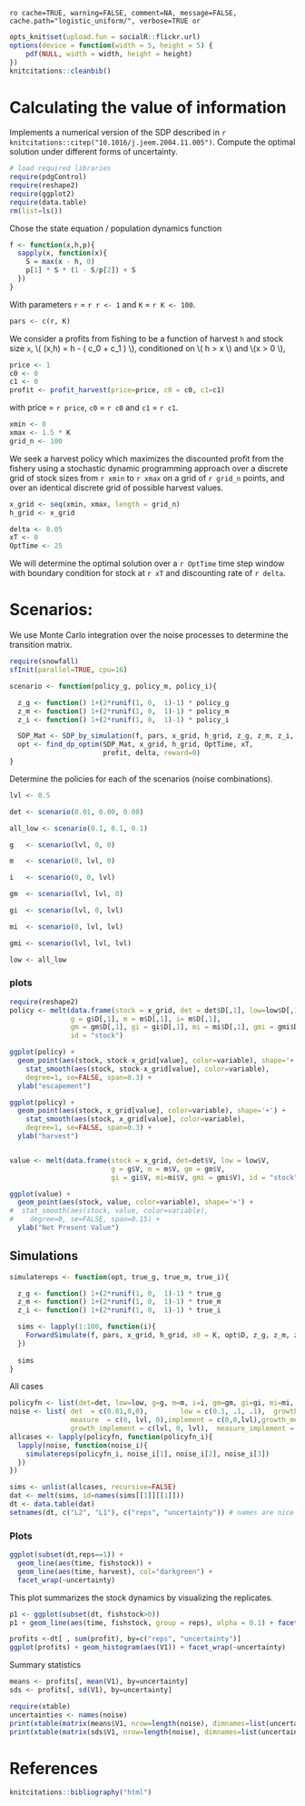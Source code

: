 `ro cache=TRUE, warning=FALSE, comment=NA, message=FALSE, cache.path="logistic_uniform/", verbose=TRUE or`

``` r
opts_knit$set(upload.fun = socialR::flickr.url)
options(device = function(width = 5, height = 5) {
    pdf(NULL, width = width, height = height)
})
knitcitations::cleanbib()
````



# Calculating the value of information

 Implements a numerical version of the SDP described in `r knitcitations::citep("10.1016/j.jeem.2004.11.005")`.
 Compute the optimal solution under different forms of uncertainty.   

``` r
# load required libraries
require(pdgControl)
require(reshape2)
require(ggplot2)
require(data.table)
rm(list=ls())
````

Chose the state equation / population dynamics function

``` r
f <- function(x,h,p){
  sapply(x, function(x){
  	S = max(x - h, 0)
  	p[1] * S * (1 - S/p[2]) + S
  })
}
````

With parameters `r` = `r r <- 1` and `K` = `r K <- 100`.

``` r
pars <- c(r, K)
````

We consider a profits from fishing to be a function of harvest `h` and stock size `x`,  \\( \Pi(x,h) = h - \left( c_0  + c_1 \frac{h}{x} \right) \frac{h}{x} \\), conditioned on \\( h > x \\) and \\(x > 0 \\),

``` r
price <- 1
c0 <- 0
c1 <- 0
profit <- profit_harvest(price=price, c0 = c0, c1=c1) 
````

with price = `r price`, `c0` = `r c0` and `c1` = `r c1`. 


``` r
xmin <- 0
xmax <- 1.5 * K
grid_n <- 100
````

We seek a harvest policy which maximizes the discounted profit from the fishery using a stochastic dynamic programming approach over a discrete grid of stock sizes from `r xmin` to `r xmax` on a grid of `r grid_n` points, and over an identical discrete grid of possible harvest values.  


``` r
x_grid <- seq(xmin, xmax, length = grid_n)  
h_grid <- x_grid  
````


``` r
delta <- 0.05
xT <- 0
OptTime <- 25
````

We will determine the optimal solution over a `r OptTime` time step window with boundary condition for stock at `r xT` and discounting rate of `r delta`.  

# Scenarios: 

We use Monte Carlo integration over the noise processes to determine the transition matrix.  

``` r
require(snowfall)
sfInit(parallel=TRUE, cpu=16)
````


``` r
scenario <- function(policy_g, policy_m, policy_i){ 

  z_g <- function() 1+(2*runif(1, 0,  1)-1) * policy_g
  z_m <- function() 1+(2*runif(1, 0,  1)-1) * policy_m
  z_i <- function() 1+(2*runif(1, 0,  1)-1) * policy_i

  SDP_Mat <- SDP_by_simulation(f, pars, x_grid, h_grid, z_g, z_m, z_i, reps=1e4)
  opt <- find_dp_optim(SDP_Mat, x_grid, h_grid, OptTime, xT, 
                       profit, delta, reward=0)
}
````

Determine the policies for each of the scenarios (noise combinations).

``` r
lvl <- 0.5
````

``` r
det <- scenario(0.01, 0.00, 0.00)
````

``` r
all_low <- scenario(0.1, 0.1, 0.1)
````

``` r
g   <- scenario(lvl, 0, 0)
````

``` r
m   <- scenario(0, lvl, 0)
````

``` r
i   <- scenario(0, 0, lvl)
````

``` r
gm  <- scenario(lvl, lvl, 0)
````

``` r
gi  <- scenario(lvl, 0, lvl)
````

``` r
mi  <- scenario(0, lvl, lvl)
````

``` r
gmi <- scenario(lvl, lvl, lvl)
````


```r
low <- all_low
````


### plots


``` r
require(reshape2)
policy <- melt(data.frame(stock = x_grid, det = det$D[,1], low=low$D[,1],
               g = g$D[,1], m = m$D[,1], i= m$D[,1], 
               gm = gm$D[,1], gi = gi$D[,1], mi = mi$D[,1], gmi = gmi$D[,1]), 
               id = "stock")

ggplot(policy) + 
  geom_point(aes(stock, stock-x_grid[value], color=variable), shape='+') +
	stat_smooth(aes(stock, stock-x_grid[value], color=variable), 
    degree=1, se=FALSE, span=0.3) +
  ylab("escapement") 

ggplot(policy) +
  geom_point(aes(stock, x_grid[value], color=variable), shape='+') +
	stat_smooth(aes(stock, x_grid[value], color=variable),
    degree=1, se=FALSE, span=0.3) +
  ylab("harvest") 


value <- melt(data.frame(stock = x_grid, det=det$V, low = low$V, 
                         g = g$V, m = m$V, gm = gm$V, 
                         gi = gi$V, mi=mi$V, gmi = gmi$V), id = "stock")

ggplot(value) + 
  geom_point(aes(stock, value, color=variable), shape='+') +
#  stat_smooth(aes(stock, value, color=variable),
#    degree=0, se=FALSE, span=0.15) +
  ylab("Net Present Value")
````



## Simulations

``` r
simulatereps <- function(opt, true_g, true_m, true_i){

  z_g <- function() 1+(2*runif(1, 0,  1)-1) * true_g
  z_m <- function() 1+(2*runif(1, 0,  1)-1) * true_m
  z_i <- function() 1+(2*runif(1, 0,  1)-1) * true_i

  sims <- lapply(1:100, function(i){
    ForwardSimulate(f, pars, x_grid, h_grid, x0 = K, opt$D, z_g, z_m, z_i, profit)
  })
  
  sims
}
````


All cases

``` r
policyfn <- list(det=det, low=low, g=g, m=m, i=i, gm=gm, gi=gi, mi=mi, gmi=gmi)
noise <- list( det  = c(0.01,0,0),        low = c(0.1, .1, .1),  growth = c(lvl, 0, 0),
               measure  = c(0, lvl, 0),implement = c(0,0,lvl),growth_measure = c(lvl, lvl, 0), 
               growth_implement = c(lvl, 0, lvl),  measure_implement = c(0, lvl, lvl), all = c(lvl, lvl, lvl)) 
allcases <- lapply(policyfn, function(policyfn_i){
  lapply(noise, function(noise_i){
    simulatereps(policyfn_i, noise_i[1], noise_i[2], noise_i[3])
  })
})
````

``` r
sims <- unlist(allcases, recursive=FALSE)
dat <- melt(sims, id=names(sims[[1]][[1]]))  
dt <- data.table(dat)
setnames(dt, c("L2", "L1"), c("reps", "uncertainty")) # names are nice
````


### Plots 


``` r
ggplot(subset(dt,reps==1)) +
  geom_line(aes(time, fishstock)) +
  geom_line(aes(time, harvest), col="darkgreen") + 
  facet_wrap(~uncertainty) 
````

This plot summarizes the stock dynamics by visualizing the replicates.

``` r
p1 <- ggplot(subset(dt, fishstock>0)) 
p1 + geom_line(aes(time, fishstock, group = reps), alpha = 0.1) + facet_wrap(~uncertainty)
````


``` r
profits <-dt[ , sum(profit), by=c("reps", "uncertainty")] 
ggplot(profits) + geom_histogram(aes(V1)) + facet_wrap(~uncertainty)
````

Summary statistics 

``` r
means <- profits[, mean(V1), by=uncertainty]
sds <- profits[, sd(V1), by=uncertainty]
````

``` r
require(xtable)
uncertainties <- names(noise) 
print(xtable(matrix(means$V1, nrow=length(noise), dimnames=list(uncertainties, uncertainties))), type="html")
print(xtable(matrix(sds$V1, nrow=length(noise), dimnames=list(uncertainties, uncertainties))), type="html")
````



# References

``` r
knitcitations::bibliography("html")
````
